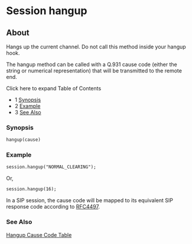 
# Session hangup 

 

## About

Hangs up the current channel. Do not call this method inside your hangup hook.

The hangup method can be called with a Q.931 cause code (either the string or numerical representation) that will be transmitted to the remote end.

Click here to expand Table of Contents

* 1 [Synopsis](#synopsis)
* 2 [Example](#example)
* 3 [See Also](#see-also)

### Synopsis

```xml
hangup(cause)
```

### Example

```xml
session.hangup("NORMAL_CLEARING");
```

Or,

```xml
session.hangup(16);
```

In a SIP session, the cause code will be mapped to its equivalent SIP response code according to [RFC4497](http://www.ietf.org/rfc/rfc4497.txt).

### See Also

[Hangup Cause Code Table](../../../Troubleshooting-Debugging/Hangup-Cause-Code-Table.mdx#about)


